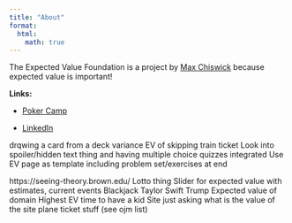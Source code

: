 ```yaml
---
title: "About"
format:
  html:
    math: true
---
```

The Expected Value Foundation is a project by [Max Chiswick](https://maxchiswick.com) because expected value is important! 

**Links:** 

- [Poker Camp](https://poker.camp)

- [LinkedIn](https://www.linkedin.com/in/maxchiswick/)

drqwing a card from a deck
variance 
EV of skipping train ticket
Look into spoiler/hidden text thing and having multiple choice quizzes integrated
Use EV page as template including problem set/exercises at end

https://seeing-theory.brown.edu/ 
Lotto thing
Slider for expected value with estimates, current events 
Blackjack 
Taylor Swift 
Trump 
Expected value of domain 
Highest EV time to have a kid
Site just asking what is the value of the site 
plane ticket stuff (see ojm list)